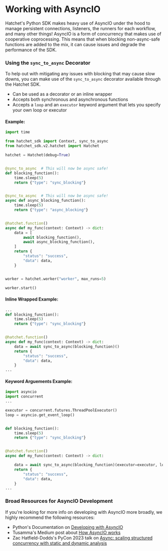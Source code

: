 # Working with AsyncIO

Hatchet's Python SDK makes heavy use of AsyncIO under the hood to manage persistent connections,
listeners, the runners for each workflow, and many other things! AsyncIO is a form of concurrency
that makes use of cooperative coprocessing. This means that when blocking non-async-safe functions
are added to the mix, it can cause issues and degrade the performance of the SDK.

### Using the `sync_to_async` Decorator

To help out with mitigating any issues with blocking that may cause slow downs, you can make use of
the `sync_to_async` decorator available through the Hatchet SDK.

- Can be used as a decorator or an inline wrapper
- Accepts both synchronous and asynchronous functions
- Accepts a `loop` and an `executor` keyword argument that lets you specify your own loop or executor

#### Example:

```py
import time

from hatchet_sdk import Context, sync_to_async
from hatchet_sdk.v2.hatchet import Hatchet

hatchet = Hatchet(debug=True)


@sync_to_async  # This will now be async safe!
def blocking_function():
    time.sleep(5)
    return {"type": "sync_blocking"}


@sync_to_async  # This will now be async safe!
async def async_blocking_function():
    time.sleep(5)
    return {"type": "async_blocking"}


@hatchet.function()
async def my_func(context: Context) -> dict:
    data = [
        await blocking_function(),
        await async_blocking_function(),
    ]
    return {
        "status": "success",
        "data": data,
    }


worker = hatchet.worker("worker", max_runs=5)

worker.start()
```

#### Inline Wrapped Example:

```py
...
def blocking_function():
    time.sleep(5)
    return {"type": "sync_blocking"}


@hatchet.function()
async def my_func(context: Context) -> dict:
    data = await sync_to_async(blocking_function)()
    return {
        "status": "success",
        "data": data,
    }
...
```

#### Keyword Arguements Example:

```py
import asyncio
import concurrent
...

executor = concurrent.futures.ThreadPoolExecutor()
loop = asyncio.get_event_loop()


def blocking_function():
    time.sleep(5)
    return {"type": "sync_blocking"}


@hatchet.function()
async def my_func(context: Context) -> dict:

    data = await sync_to_async(blocking_function)(executor=executor, loop=loop)
    return {
        "status": "success",
        "data": data,
    }
...
```

### Broad Resources for AsyncIO Development

If you're looking for more info on developing with AsyncIO more broadly, we highly recommend the following
resources:

- Python's Documentation on [Developing with
  AsyncIO](https://docs.python.org/3/library/asyncio-dev.html)
- Tusamma's Medium post about [How AsyncIO
  works](https://medium.com/@tssovi/how-does-asyncio-works-f5386316b7fa)
- Zac Hatfield-Dodds's PyCon 2023 talk on [Async: scaling structured concurrency with static and dynamic analysis](https://www.youtube.com/watch?v=FrpUb6OEbcc)
